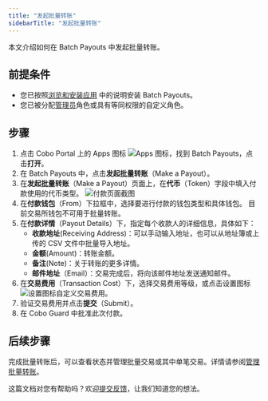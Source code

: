 ```yaml
---
title: "发起批量转账"
sidebarTitle: "发起批量转账"
---
```


本文介绍如何在 Batch Payouts 中发起批量转账。

## 前提条件

- 您已按照[浏览和安装应用](/cn/portal/portal-apps/browse-and-install) 中的说明安装 Batch Payouts。
- 您已被分配[管理员](/cn/portal/organization/roles-and-permissions)角色或具有等同权限的自定义角色。

## 步骤

1. 点击 Cobo Portal 上的 Apps 图标 <img src="/en/images/common/icon_apps.svg" className="icon" alt="Apps 图标" />，找到 Batch Payouts，点击**打开**。
2. 在 Batch Payouts 中，点击**发起批量转账**（Make a Payout）。
3. 在**发起批量转账**（Make a Payout）页面上，在**代币**（Token）字段中填入付款使用的代币类型。
    <img src="/en/images/portal-apps/batch-payouts/make_payout.png" className="screenshot_full_screen" alt="付款页面截图" />
4. 在**付款钱包**（From）下拉框中，选择要进行付款的钱包类型和具体钱包。
    <Note>目前交易所钱包不可用于批量转账。</Note>
5. 在**付款详情**（Payout Details）下，指定每个收款人的详细信息，具体如下：
    - **收款地址**(Receiving Address)：可以手动输入地址，也可以从地址簿或上传的 CSV 文件中批量导入地址。
    - **金额**(Amount)：转账金额。
    - **备注**(Note)：关于转账的更多详情。
    - **邮件地址**（Email）：交易完成后，将向该邮件地址发送通知邮件。
6. 在**交易费用**（Transaction Cost）下，选择交易费用等级，或点击设置图标 <img src="/en/images/common/icon_advanced.svg" className="icon" alt="设置图标" />自定义交易费用。
7. 验证交易费用并点击**提交**（Submit）。
8. 在 Cobo Guard 中批准此次付款。

## 后续步骤

完成批量转账后，可以查看状态并管理批量交易或其中单笔交易。详情请参阅[管理批量转账](/cn/apps/batch-payouts/manage-payouts)。

<Tip>这篇文档对您有帮助吗？欢迎[提交反馈](https://forms.zohopublic.com/cobo/form/DocumentFeedbackForm/formperma/QvLOhxJv1_JMsJ-1dleZ8Itb_7rzN-LtgvsDdxosoVI)，让我们知道您的想法。</Tip>
